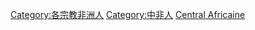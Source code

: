 [[Category:各宗教非洲人|Category:各宗教非洲人]]
[[Category:中非人|Category:中非人]]
[[Category:依宗教劃分的各國籍信徒|Central Africaine]]